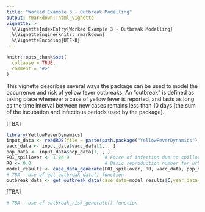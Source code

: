 ```yaml
---
title: "Worked Example 3 - Outbreak Modelling"
output: rmarkdown::html_vignette
vignette: >
  %\VignetteIndexEntry{Worked Example 3 - Outbreak Modelling}
  %\VignetteEngine{knitr::rmarkdown}
  %\VignetteEncoding{UTF-8}
---
```


```r
knitr::opts_chunk$set(
  collapse = TRUE,
  comment = "#>"
)
```

This vignette describes several ways the package can be used to model the occurrence and risk of yellow fever outbreaks. An "outbreak" is defined as taking place whenever a case of yellow fever is reported, and lasts as long as the time interval between new cases remains less than 10 days (the sum of the incubation and infectious periods used by the package).

[TBA]

```r
library(YellowFeverDynamics)
input_data <- readRDS(file = paste(path.package("YellowFeverDynamics"), "/exdata/input_data_example.Rds", sep = ""))
vacc_data <- input_data$vacc_data[1, , ]
pop_data <- input_data$pop_data[1, , ]  
FOI_spillover <- 1.0e-9             # Force of infection due to spillover from sylvatic reservoir
R0 <- 0.0                           # Basic reproduction number for urban spread of infection
model_results <- case_data_generate(FOI_spillover, R0, vacc_data, pop_data, year0 = input_data$years_labels[1], mode_start = 1, n_reps = 1, year_end = 2001, year_data_begin = 1999, vaccine_efficacy = 1.0, start_SEIRV = NULL, dt = 1.0)
# TBA - Use of get_outbreak_data() function
outbreak_data <- get_outbreak_data(case_data=model_results$C,year_data=model_results$year,p_rep_severe = 0.1,p_rep_death = 0.2)
```

[TBA]

```r
# TBA - Use of outbreak_risk_generate() function
```
